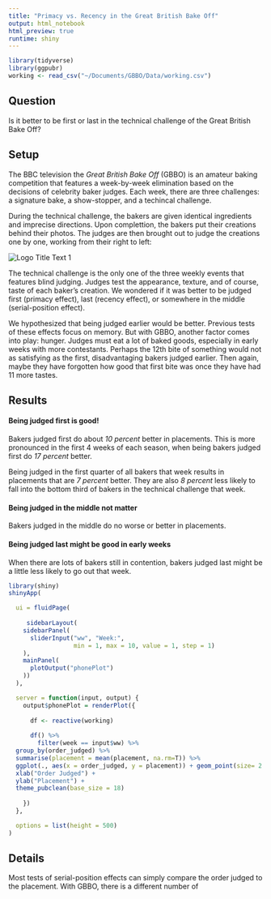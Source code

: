```yaml
---
title: "Primacy vs. Recency in the Great British Bake Off"
output: html_notebook
html_preview: true
runtime: shiny
---
```


<!-- # ```{r setup, echo=FALSE} -->
<!-- #  -->
<!-- # knitr::opts_knit$set(root.dir = rprojroot::find_rstudio_root_file()) -->
<!-- # knitr::opts_chunk$set(message = FALSE, warning = FALSE, echo=F) -->
<!-- #  -->
<!-- # ``` -->

``` r
library(tidyverse)
library(ggpubr)
working <- read_csv("~/Documents/GBBO/Data/working.csv")

```


## Question

Is it better to be first or last in the technical challenge of the Great British Bake Off?

## Setup

The BBC television the *Great British Bake Off* (GBBO) is an amateur baking competition that features a week-by-week elimination based on the decisions of celebrity baker judges. Each week, there are three challenges: a signature bake, a show-stopper, and a techincal challenge.

During the technical challenge, the bakers are given identical ingredients and imprecise directions. Upon complettion, the bakers put their creations behind their photos. The judges are then brought out to judge the creations one by one, working from their right to left:

![](https://i.dailymail.co.uk/i/pix/2016/08/24/21/378DDB3600000578-3757148-image-a-38_1472071296566.jpg "Logo Title Text 1")

The technical challenge is the only one of the three weekly events that features blind judging. Judges test the appearance, texture, and of course, taste of each baker's creation. We wondered if it was better to be judged first (primacy effect), last (recency effect), or somewhere in the middle (serial-position effect). 

We hypothesized that being judged earlier would be better. Previous tests of these effects focus on memory. But with GBBO, another factor comes into play: hunger. Judges must eat a lot of baked goods, especially in early weeks with more contestants. Perhaps the 12th bite of something would not as satisfying as the first, disadvantaging bakers judged earlier. Then again, maybe they have forgotten how good that first bite was once they have had 11 more tastes. 

## Results 

#### Being judged first is good!

Bakers judged first do about *10 percent* better in placements. This is more pronounced in the first 4 weeks of each season, when being bakers judged first do *17 percent* better.

Being judged in the first quarter of all bakers that week results in placements that are *7 percent* better. They are also *8 percent* less likely to fall into the bottom third of bakers in the technical challenge that week. 

#### Being judged in the middle not matter

Bakers judged in the middle do no worse or better in placements.

#### Being judged last might be good in early weeks

When there are lots of bakers still in contention, bakers judged last might be a little less likely to go out that week.


```r
library(shiny)
shinyApp(

  ui = fluidPage(
    
     sidebarLayout(
    sidebarPanel(
      sliderInput("ww", "Week:",
                  min = 1, max = 10, value = 1, step = 1)
    ),
    mainPanel(
      plotOutput("phonePlot")
    ))
  ),

  server = function(input, output) {
    output$phonePlot = renderPlot({
      
      df <- reactive(working)
      
      df() %>% 
        filter(week == input$ww) %>% 
  group_by(order_judged) %>% 
  summarise(placement = mean(placement, na.rm=T)) %>% 
  ggplot(., aes(x = order_judged, y = placement)) + geom_point(size= 2.5, colour = "blue", alpha = 0.6) +
  xlab("Order Judged") +
  ylab("Placement") + 
  theme_pubclean(base_size = 18)
      
    })
  },

  options = list(height = 500)
)
```


## Details 

Most tests of serial-position effects can simply compare the order judged to the placement. With GBBO, there is a different number of 